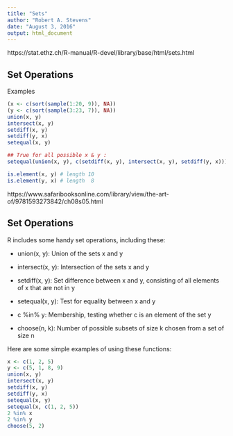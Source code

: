 ---
title: "Sets"
author: "Robert A. Stevens"
date: "August 3, 2016"
output: html_document
---

https://stat.ethz.ch/R-manual/R-devel/library/base/html/sets.html

## Set Operations

Examples

```{r, comment=NA}
(x <- c(sort(sample(1:20, 9)), NA))
(y <- c(sort(sample(3:23, 7)), NA))
union(x, y)
intersect(x, y)
setdiff(x, y)
setdiff(y, x)
setequal(x, y)

## True for all possible x & y :
setequal(union(x, y), c(setdiff(x, y), intersect(x, y), setdiff(y, x)))

is.element(x, y) # length 10
is.element(y, x) # length  8
```

https://www.safaribooksonline.com/library/view/the-art-of/9781593273842/ch08s05.html

## Set Operations

R includes some handy set operations, including these:

- union(x, y): Union of the sets x and y

- intersect(x, y): Intersection of the sets x and y

- setdiff(x, y): Set difference between x and y, consisting of all elements of x that are not in y

- setequal(x, y): Test for equality between x and y

- c %in% y: Membership, testing whether c is an element of the set y

- choose(n, k): Number of possible subsets of size k chosen from a set of size n

Here are some simple examples of using these functions:

```{r, comment=NA}
x <- c(1, 2, 5)
y <- c(5, 1, 8, 9)
union(x, y)
intersect(x, y)
setdiff(x, y)
setdiff(y, x)
setequal(x, y)
setequal(x, c(1, 2, 5))
2 %in% x
2 %in% y
choose(5, 2)
```
